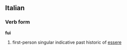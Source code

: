 ==Italian==
===Verb form===
'''fui'''

# first-person singular indicative past historic of [[essere]]